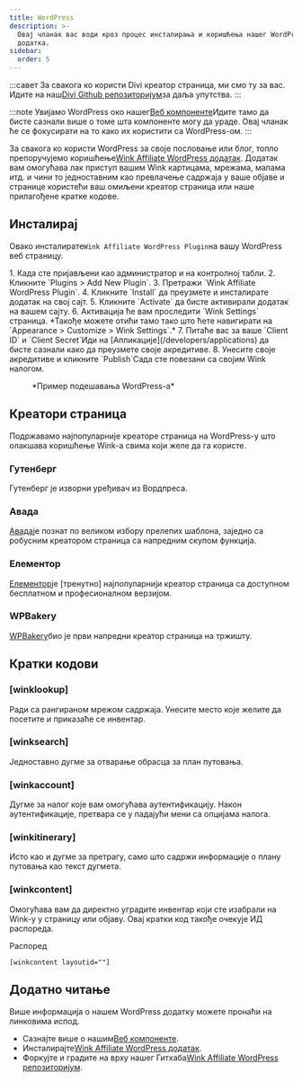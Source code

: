 ```yaml
---
title: WordPress
description: >-
  Овај чланак вас води кроз процес инсталирања и коришћења нашег WordPress
  додатка.
sidebar:
  order: 5
---
```


:::савет
За свакога ко користи Divi креатор страница, ми смо ту за вас. Идите на наш[Divi Github репозиторијум](https://github.com/wink-travel/affiliate-wordpress-divi-plugin)за даља упутства.
:::

:::note
Увијамо WordPress око нашег[Веб компоненте](/developers/web-components)Идите тамо да бисте сазнали више о томе шта компоненте могу да ураде. Овај чланак ће се фокусирати на то како их користити са WordPress-ом.
:::

За свакога ко користи WordPress за своје пословање или блог, топло препоручујемо коришћење[Wink Affiliate WordPress додатак](https://wordpress.org/plugins/wink2travel/).
Додатак вам омогућава лак приступ вашим Wink картицама, мрежама, мапама итд. и чини то једноставним као превлачење садржаја у ваше објаве и странице користећи ваш омиљени креатор страница или наше прилагођене кратке кодове.

## Инсталирај

Овако инсталирате`Wink Affiliate WordPress Plugin`на вашу WordPress веб страницу.

<Steps>
  1. Када сте пријављени као администратор и на контролној табли.
  2. Кликните `Plugins > Add New Plugin`.
  3. Претражи `Wink Affiliate WordPress Plugin`.
  4. Кликните `Install` да преузмете и инсталирате додатак на свој сајт.
  5. Кликните `Activate` да бисте активирали додатак на вашем сајту.
  6. Активација ће вам проследити `Wink Settings` страница. *Такође можете отићи тамо тако што ћете навигирати на `Appearance > Customize > Wink Settings`.*
  7. Питаће вас за ваше `Client ID` и `Client Secret`Иди на [Апликације](/developers/applications) да бисте сазнали како да преузмете своје акредитиве.
  8. Унесите своје акредитиве и кликните `Publish`Сада сте повезани са својим Wink налогом.
</Steps>


<figure>
  <CloudinaryImage width="350" height="760" resize="scale" quality="best" alt="Подешавања додатка за Wink Affiliate WordPress" src="academy/wink-wordpress-plugin-settings" errorImage="noimage_opaque_nyrtl0.png" />

  <figcaption>*Пример подешавања WordPress-а*</figcaption>
</figure>


##

## Креатори страница

Подржавамо најпопуларније креаторе страница на WordPress-у што олакшава коришћење Wink-а свима који желе да га користе.

### Гутенберг

Гутенберг је изворни уређивач из Вордпреса.

### Авада

[Авада](https://avada.com)је познат по великом избору прелепих шаблона, заједно са робусним креатором страница са напредним скупом функција.

### Елементор

[Елементор](https://elementor.com)је \[тренутно] најпопуларнији креатор страница са доступном бесплатном и професионалном верзијом.

### WPBakery

[WPBakery](https://wpbakery.com)био је први напредни креатор страница на тржишту.

## Кратки кодови

### \[winklookup]

Ради са рангираном мрежом садржаја. Унесите место које желите да посетите и приказаће се инвентар.

### \[winksearch]

Једноставно дугме за отварање обрасца за план путовања.

### \[winkaccount]

Дугме за налог које вам омогућава аутентификацију. Након аутентификације, претвара се у падајући мени са опцијама налога.

### \[winkitinerary]

Исто као и дугме за претрагу, само што садржи информације о плану путовања као текст дугмета.

### \[winkcontent]

Омогућава вам да директно уградите инвентар који сте изабрали на Wink-у у страницу или објаву. Овај кратки код такође очекује ИД распореда.

Распоред

```
[winkcontent layoutid=""]
```

## Додатно читање

Више информација о нашем WordPress додатку можете пронаћи на линковима испод.

* Сазнајте више о нашим[Веб компоненте](/developers/web-components).
* Инсталирајте[Wink Affiliate WordPress додатак](https://wordpress.org/plugins/wink2travel/).
* Форкујте и градите на врху нашег Гитхаба[Wink Affiliate WordPress репозиторијум](https://github.com/wink-travel/wink-wordpress-plugin).


